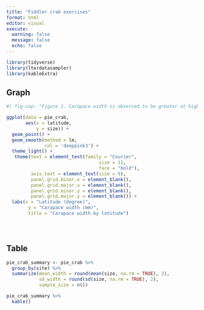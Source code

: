 ```yaml
---
title: "Fiddler crab exercises"
format: html
editor: visual
execute:
  warning: false
  message: false
  echo: false
---
```


```r
library(tidyverse)
library(lterdatasampler)
library(kableExtra)
```

## Graph

```r
#| fig-cap: "Figure 1. Carapace width is observed to be greater at higher latitudes."

ggplot(data = pie_crab,
       aes(x = latitude,
           y = size)) +
  geom_point() +
  geom_smooth(method = lm,
              col = 'deeppink3') +
  theme_light() +
   theme(text = element_text(family = "Courier",
                                  size = 11,
                                  face = "bold"),
         axis.text = element_text(size = 9),
         panel.grid.minor.x = element_blank(),
         panel.grid.major.x = element_blank(),
         panel.grid.minor.y = element_blank(),
         panel.grid.major.y = element_blank()) +
  labs(x = "Latitude (degree)",
        y = "Carapace width (mm)",
        title = "Carapace width by latitude")


  
```

## Table

```r
pie_crab_summary <- pie_crab %>%
  group_by(site) %>%
  summarize(mean_width = round(mean(size, na.rm = TRUE), 2),
            sd_width = round(sd(size, na.rm = TRUE), 2),
            sample_size = n())
```

```r
pie_crab_summary %>%
  kable()
```

